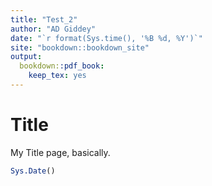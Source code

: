 ```yaml
---
title: "Test_2"
author: "AD Giddey"
date: "`r format(Sys.time(), '%B %d, %Y')`"
site: "bookdown::bookdown_site"
output: 
  bookdown::pdf_book:
    keep_tex: yes
---
```


# Title {-}
My Title page, basically. 

```r
Sys.Date()
```

